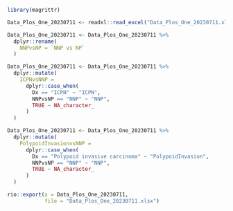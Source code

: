 ```r
library(magrittr)

Data_Plos_One_20230711 <- readxl::read_excel("Data_Plos_One_20230711.xlsx")

Data_Plos_One_20230711 <- Data_Plos_One_20230711 %>% 
  dplyr::rename(
    NNPvsNP = `NNP vs NP`
  )


```

```r
Data_Plos_One_20230711 <- Data_Plos_One_20230711 %>% 
  dplyr::mutate(
    ICPNvsNNP = 
      dplyr::case_when(
        Dx == "ICPN" ~ "ICPN",
        NNPvsNP == "NNP" ~ "NNP",
        TRUE ~ NA_character_
      )
  )
```


```r
Data_Plos_One_20230711 <- Data_Plos_One_20230711 %>% 
  dplyr::mutate(
    PolypoidInvasionvsNNP = 
      dplyr::case_when(
        Dx == "Polypoid invasive carcinoma" ~ "PolypoidInvasion",
        NNPvsNP == "NNP" ~ "NNP",
        TRUE ~ NA_character_
      )
  )

```

```r
rio::export(x = Data_Plos_One_20230711,
            file = "Data_Plos_One_20230711.xlsx")
```

